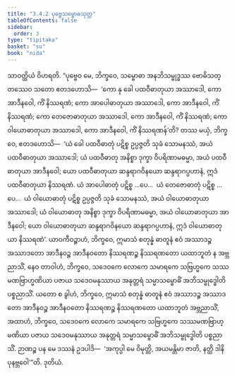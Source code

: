```yaml
---
title: "3.4.2 ပုဗ္ဗေသမ္ဗောဓသုတ္တ"
tableOfContents: false
sidebar:
  order: 3
type: "tipitaka"
basket: "su"
book: "nida"
---
```



<DynamicBreadcrumb />

<Division number="115" book="nida">

<Paragraph number="789" book="nida">
သာဝတ္ထိယံ ဝိဟရတိ. “ပုဗ္ဗေဝ မေ, ဘိက္ခဝေ, သမ္ဗောဓာ အနဘိသမ္ဗုဒ္ဓဿ ဗောဓိသတ္တဿေဝ သတော ဧတဒဟောသိ—  ‘ကော နု ခေါ ပထဝီဓာတုယာ အဿာဒေါ, ကော အာဒီနဝေါ, ကိံ နိဿရဏံ; ကော အာပေါဓာတုယာ အဿာဒေါ, ကော အာဒီနဝေါ, ကိံ နိဿရဏံ; ကော တေဇောဓာတုယာ အဿာဒေါ, ကော အာဒီနဝေါ, ကိံ နိဿရဏံ; ကော ဝါယောဓာတုယာ အဿာဒေါ, ကော အာဒီနဝေါ, ကိံ နိဿရဏန်’တိ?
</Paragraph>

<Paragraph number="790" book="nida">
တဿ မယှံ, ဘိက္ခဝေ, ဧတဒဟောသိ—  ‘ယံ ခေါ ပထဝီဓာတုံ ပဋိစ္စ ဥပ္ပဇ္ဇတိ သုခံ သောမနဿံ, အယံ ပထဝီဓာတုယာ အဿာဒေါ; ယံ ပထဝီဓာတု အနိစ္စာ ဒုက္ခာ ဝိပရိဏာမဓမ္မာ, အယံ ပထဝီဓာတုယာ အာဒီနဝေါ; ယော ပထဝီဓာတုယာ ဆန္ဒရာဂဝိနယော ဆန္ဒရာဂပ္ပဟာနံ, ဣဒံ ပထဝီဓာတုယာ နိဿရဏံ. ယံ အာပေါဓာတုံ ပဋိစ္စ …ပေ…  ယံ တေဇောဓာတုံ ပဋိစ္စ …ပေ…  ယံ ဝါယောဓာတုံ ပဋိစ္စ ဥပ္ပဇ္ဇတိ သုခံ သောမနဿံ, အယံ ဝါယောဓာတုယာ အဿာဒေါ; ယံ ဝါယောဓာတု အနိစ္စာ ဒုက္ခာ ဝိပရိဏာမဓမ္မာ, အယံ ဝါယောဓာတုယာ အာဒီနဝေါ; ယော ဝါယောဓာတုယာ ဆန္ဒရာဂဝိနယော ဆန္ဒရာဂပ္ပဟာနံ, ဣဒံ ဝါယောဓာတုယာ နိဿရဏံ’.
</Paragraph>

<Paragraph number="791" book="nida">
ယာဝကီဝဉ္စာဟံ, ဘိက္ခဝေ, ဣမာသံ စတုန္နံ ဓာတူနံ ဧဝံ အဿာဒဉ္စ အဿာဒတော အာဒီနဝဉ္စ အာဒီနဝတော နိဿရဏဉ္စ နိဿရဏတော ယထာဘူတံ န အဗ္ဘညာသိံ, နေဝ တာဝါဟံ, ဘိက္ခဝေ, သဒေဝကေ လောကေ သမာရကေ သဗြဟ္မကေ သဿမဏဗြာဟ္မဏိယာ ပဇာယ သဒေဝမနုဿာယ အနုတ္တရံ သမ္မာသမ္ဗောဓိံ အဘိသမ္ဗုဒ္ဓေါတိ ပစ္စညာသိံ.
</Paragraph>

<Paragraph number="792" book="nida">
ယတော စ ခွါဟံ, ဘိက္ခဝေ, ဣမာသံ စတုန္နံ ဓာတူနံ ဧဝံ အဿာဒဉ္စ အဿာဒတော အာဒီနဝဉ္စ အာဒီနဝတော နိဿရဏဉ္စ နိဿရဏတော ယထာဘူတံ အဗ္ဘညာသိံ, အထာဟံ, ဘိက္ခဝေ, သဒေဝကေ လောကေ သမာရကေ သဗြဟ္မကေ သဿမဏဗြာဟ္မဏိယာ ပဇာယ သဒေဝမနုဿာယ အနုတ္တရံ သမ္မာသမ္ဗောဓိံ အဘိသမ္ဗုဒ္ဓေါတိ ပစ္စညာသိံ. ဉာဏဉ္စ ပန မေ ဒဿနံ ဥဒပါဒိ—  ‘အကုပ္ပါ မေ ဝိမုတ္တိ, အယမန္တိမာ ဇာတိ, နတ္ထိ ဒါနိ ပုနဗ္ဘဝေါ’”တိ.

</Paragraph>
</Division>

<Paragraph number="793" type="center" book="nida">
ဒုတိယံ.
</Paragraph>
